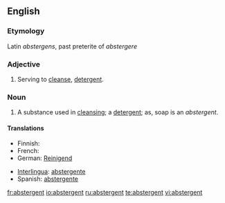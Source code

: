 ==English==

===Etymology===
Latin ''abstergens'', past preterite of ''abstergere''

===Adjective===
{{en-adj}}

# Serving to [[cleanse]], [[detergent]].

===Noun===
{{en-noun}}

# A substance used in [[cleansing]]; a [[detergent]]; as, soap is an ''abstergent''.

====Translations====
{{trans-top|a substance used in cleansing}}
* Finnish: {{t-|fi|puhdistusaine}}
* French: {{t+|fr|abstersif}}
* German: [[Reinigend]]
{{trans-mid}}
* [[Interlingua]]: [[abstergente]]
* Spanish: [[abstergente]]
{{trans-bottom}}

[[fr:abstergent]]
[[io:abstergent]]
[[ru:abstergent]]
[[te:abstergent]]
[[vi:abstergent]]